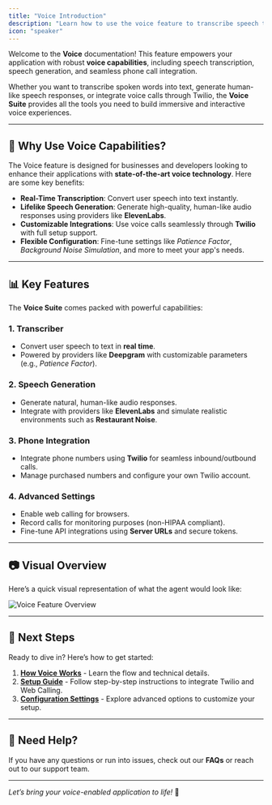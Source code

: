 ```yaml
---
title: "Voice Introduction"
description: "Learn how to use the voice feature to transcribe speech to text, generate speech, and make phone calls."
icon: "speaker"
---
```


Welcome to the **Voice** documentation! This feature empowers your application with robust **voice capabilities**, including speech transcription, speech generation, and seamless phone call integration.  

Whether you want to transcribe spoken words into text, generate human-like speech responses, or integrate voice calls through Twilio, the **Voice Suite** provides all the tools you need to build immersive and interactive voice experiences.  

---

## 🚀 Why Use Voice Capabilities?  

The Voice feature is designed for businesses and developers looking to enhance their applications with **state-of-the-art voice technology**. Here are some key benefits:  

- **Real-Time Transcription**: Convert user speech into text instantly.  
- **Lifelike Speech Generation**: Generate high-quality, human-like audio responses using providers like **ElevenLabs**.  
- **Customizable Integrations**: Use voice calls seamlessly through **Twilio** with full setup support.  
- **Flexible Configuration**: Fine-tune settings like *Patience Factor*, *Background Noise Simulation*, and more to meet your app's needs.  

---

## 📊 Key Features  

The **Voice Suite** comes packed with powerful capabilities:  

### 1. Transcriber  
- Convert user speech to text in **real time**.  
- Powered by providers like **Deepgram** with customizable parameters (e.g., *Patience Factor*).  

### 2. Speech Generation  
- Generate natural, human-like audio responses.  
- Integrate with providers like **ElevenLabs** and simulate realistic environments such as **Restaurant Noise**.  

### 3. Phone Integration  
- Integrate phone numbers using **Twilio** for seamless inbound/outbound calls.  
- Manage purchased numbers and configure your own Twilio account.  

### 4. Advanced Settings  
- Enable web calling for browsers.  
- Record calls for monitoring purposes (non-HIPAA compliant).  
- Fine-tune API integrations using **Server URLs** and secure tokens.  

---

## 📷 Visual Overview  

Here’s a quick visual representation of what the agent would look like:  

![Voice Feature Overview](/voice/assets/voice_mic.png)

---

## 🔗 Next Steps  

Ready to dive in? Here’s how to get started:  

1. **[How Voice Works](./how-voice-works)** - Learn the flow and technical details.  
2. **[Setup Guide](./setup/twilio)** - Follow step-by-step instructions to integrate Twilio and Web Calling.  
3. **[Configuration Settings](./config/transcriber)** - Explore advanced options to customize your setup.  

---

## 💬 Need Help?  

If you have any questions or run into issues, check out our **FAQs** or reach out to our support team.  

---

*Let’s bring your voice-enabled application to life!* 🚀  
